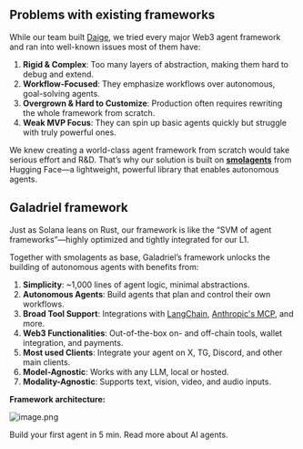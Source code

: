 ## Problems with existing frameworks

While our team built [Daige](https://www.daige.ai/), we tried every major Web3 agent framework and ran into well-known issues most of them have:

1. **Rigid & Complex**: Too many layers of abstraction, making them hard to debug and extend.
2. **Workflow-Focused**: They emphasize workflows over autonomous, goal-solving agents.
3. **Overgrown & Hard to Customize**: Production often requires rewriting the whole framework from scratch.
4. **Weak MVP Focus**: They can spin up basic agents quickly but struggle with truly powerful ones.

We knew creating a world-class agent framework from scratch would take serious effort and R&D. That’s why our solution is built on [**smolagents**](https://github.com/huggingface/smolagents) from Hugging Face—a lightweight, powerful library that enables autonomous agents.

## Galadriel framework

Just as Solana leans on Rust, our framework is like the “SVM of agent frameworks”—highly optimized and tightly integrated for our L1.

Together with smolagents as base, Galadriel’s framework unlocks the building of autonomous agents with benefits from:

1. **Simplicity**: ~1,000 lines of agent logic, minimal abstractions.
2. **Autonomous Agents**: Build agents that plan and control their own workflows.
3. **Broad Tool Support**: Integrations with [LangChain](https://huggingface.co/docs/smolagents/reference/tools#smolagents.Tool.from_langchain), [Anthropic's MCP](https://huggingface.co/docs/smolagents/reference/tools#smolagents.ToolCollection.from_mcp), and more.
4. **Web3 Functionalities**: Out-of-the-box on- and off-chain tools, wallet integration, and payments.
5. **Most used Clients**: Integrate your agent on X, TG, Discord, and other main clients.
6. **Model-Agnostic**: Works with any LLM, local or hosted.
7. **Modality-Agnostic**: Supports text, vision, video, and audio inputs.

**Framework architecture:**

![image.png](/images/agent-framework.png)

<CardGroup cols={2}>
    <Card title="Quickstart"
          href="/galadriel-network/get-started/quickstart" icon="wpexplorer">
        Build your first agent in 5 min.
    </Card>
    <Card title="Agents"
          href="/galadriel-network/tutorials/agents" icon="sitemap">
        Read more about AI agents.
    </Card>
</CardGroup>
